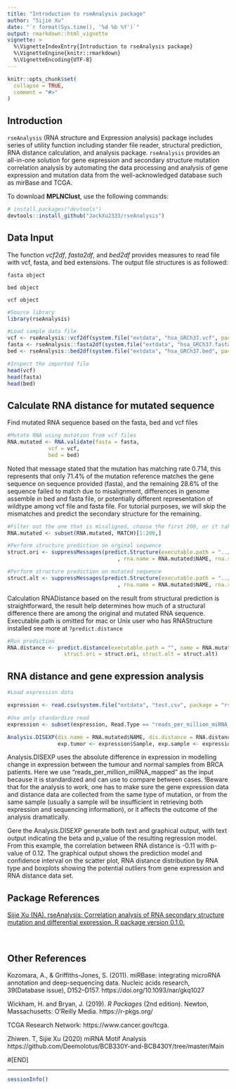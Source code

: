 ```yaml
---
title: "Introduction to rseAnalysis package"
author: "Sijie Xu"
date: "`r format(Sys.time(), '%d %b %Y')`"
output: rmarkdown::html_vignette
vignette: >
  %\VignetteIndexEntry{Introduction to rseAnalysis package}
  %\VignetteEngine{knitr::rmarkdown}
  %\VignetteEncoding{UTF-8}
---
```


```r
knitr::opts_chunk$set(
  collapse = TRUE,
  comment = "#>"
)
```

## Introduction

`rseAnalysis` (RNA structure and Expression analysis) package includes series of utility function including stander file reader, structural prediction, RNA distance calculation, and analysis package. `rseAnalysis` provides an all-in-one solution for gene expression and secondary structure mutation correlation analysis by automating the data processing and analysis of gene expression and mutation data from the well-acknowledged database such as mirBase and TCGA. 

To download **MPLNClust**, use the following commands:

``` r
# install.packages("devtools")
devtools::install_github("JackXu2333/rseAnalysis")
```

## Data Input

The function *vcf2df*, *fasta2df*, and *bed2df* provides measures to read file with vcf, fasta, and bed extensions. The output file structures is as followed: 

`fasta object`
\itemize{
   \item NAME - Corresponding of the RNA sequence
   \item SEQ - The original RNA sequence
}

`bed object`
\itemize{
   \item CHROM - Located in chromosome CHROM
   \item STAPOS - The start location of the sequence
   \item ENDPOS - The end location of the sequence
   \item DIR - The direction of the sequence
   \item TYPE - The type of the sequence
   \item ID - ID of the RNA (if avilable)
   \item ALIAS - The alias of the sequence
   \item NAME - The name of the sequence
}

`vcf object`
 \itemize{
   \item CHROM - Located in chromosome CHROM
   \item POS - The start position of the mutation
   \item ID - ID of the mutation (if available)
   \item REF - The reference base(s) on the mutation point
   \item ALT - The alternative base(s) appeared in during mutation
   \item CONSEQUENCE - Record the effect of mutation under biological studies
   \item OCCURRENCE - Record the associated cancer and its distribution
   \item affected_donors - Record the total number of donor affected
   \item project_count - Number of project associated with current studies
}

```r

#Source library
library(rseAnalysis)

#Load sample data file
vcf <- rseAnalysis::vcf2df(system.file("extdata", "hsa_GRCh37.vcf", package = "rseAnalysis"))
fasta <- rseAnalysis::fasta2df(system.file("extdata", "hsa_GRCh37.fasta", package = "rseAnalysis"))
bed <- rseAnalysis::bed2df(system.file("extdata", "hsa_GRCh37.bed", package = "rseAnalysis"))

#Inspect the imported file
head(vcf)
head(fasta)
head(bed)

```


## Calculate RNA distance for mutated sequence

Find mutated RNA sequence based on the fasta, bed and vcf files

``` r

#Mutate RNA using mutation from vcf files
RNA.mutated <- RNA.validate(fasta = fasta, 
             vcf = vcf, 
             bed = bed)

```

Noted that message stated that the mutation has matching rate 0.714, this represents that only 71.4% of the mutation reference matches the gene sequence on sequence provided (fasta), and the remaining 28.6% of the sequence failed to match due to misalignment, differences in genome assemble in bed and fasta file, or potentially different representation of wildtype among vcf file and fasta file. For tutorial purposes, we will skip the mismatches and predict the secondary structure for the remaining. 


``` r

#Filter out the one that is misaligned, choose the first 200, or it takes forever to run
RNA.mutated <- subset(RNA.mutated, MATCH)[1:200,]

#Perform structure prediction on orginal sequence
struct.ori <- suppressMessages(predict.Structure(executable.path = "../inst/extdata/exe"
                                   , rna.name = RNA.mutated$NAME, rna.seq = RNA.mutated$SEQ))

#Perform structure prediction on mutated sequence
struct.alt <- suppressMessages(predict.Structure(executable.path = "../inst/extdata/exe"
                                   , rna.name = RNA.mutated$NAME, rna.seq = RNA.mutated$MUT.SEQ))

```

Calculation RNADistance based on the result from structural prediction is straightforward, the result help determines how much of a structural difference there are among the original and mutated RNA sequence. Executable.path is omitted for mac or Unix user who has RNAStructure installed see more at `?predict.distance`

``` r

#Run prediction
RNA.distance <- predict.distance(executable.path = "", name = RNA.mutated$NAME, 
                  struct.ori = struct.ori, struct.alt = struct.alt)

```

## RNA distance and gene expression analysis 

``` r

#Load expression data

expression <- read.csv(system.file("extdata", "test.csv", package = "rseAnalysis"), header = TRUE)

#Use only standardize read
expression <- subset(expression, Read.Type == "reads_per_million_miRNA_mapped")[1:200, ]

Analysis.DISEXP(dis.name = RNA.mutated$NAME, dis.distance = RNA.distance, 
                exp.tumor <- expression$Sample, exp.sample <- expression$Normal, method = "linear", seperate = TRUE)

```

Analysis.DISEXP uses the absolute difference in expression in modelling change in expression between the tumour and normal samples from BRCA patients. Here we use "reads_per_million_miRNA_mapped" as the input because it is standardized and can use to compare between cases. !Beware that for the analysis to work, one has to make sure the gene expression data and distance data are collected from the same type of mutation, or from the same sample (usually a sample will be insufficient in retrieving both expression and sequencing information), or it affects the outcome of the analysis dramatically. 

Gere the Analysis.DISEXP generate both text and graphical output, with text output indicating the beta and p_value of the resulting regression model. From this example, the correlation between RNA distance is -0.11 with p-value of 0.12. The graphical output shows the prediction model and confidence interval on the scatter plot, RNA distance distribution by RNA type and boxplots showing the potential outliers from gene expression and RNA distance data set.

## Package References

[Sijie Xu (NA). rseAnalysis: Correlation analysis of RNA secondary structure mutation and differential expression. R package version 0.1.0.](https://github.com/JackXu2333/dseAnalysis)

<br>

## Other References

Kozomara, A., & Griffiths-Jones, S. (2011). miRBase: integrating microRNA annotation and deep-sequencing data. Nucleic acids research, 39(Database issue), D152–D157. https://doi.org/10.1093/nar/gkq1027

Wickham, H. and Bryan, J. (2019). *R Packages* (2nd edition). Newton, Massachusetts: O'Reilly Media. https://r-pkgs.org/

TCGA Research Network: https://www.cancer.gov/tcga.

Zhiwen. T, Sijie Xu (2020) miRNA Motif Analysis https://github.com/Deemolotus/BCB330Y-and-BCB430Y/tree/master/Main

#[END]

----

```r
sessionInfo()
```
